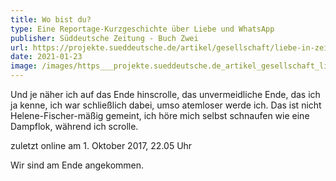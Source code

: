 ```yaml
---
title: Wo bist du?
type: Eine Reportage-Kurzgeschichte über Liebe und WhatsApp
publisher: Süddeutsche Zeitung - Buch Zwei
url: https://projekte.sueddeutsche.de/artikel/gesellschaft/liebe-in-zeiten-von-whatsapp-e391309/?reduced=true
date: 2021-01-23
image: /images/https___projekte.sueddeutsche.de_artikel_gesellschaft_liebe-in-zeiten-von-whatsapp-e391309__socialmedia_facebook_imagew1200h1200q70-ca342318cc229246.jpg
---
```

Und je näher ich auf das Ende hinscrolle, das unvermeidliche Ende, das ich ja kenne, ich war schließlich dabei, umso atemloser werde ich. Das ist nicht Helene-Fischer-mäßig gemeint, ich höre mich selbst schnaufen wie eine Dampflok, während ich scrolle.

zuletzt online am 1. Oktober 2017, 22.05 Uhr

Wir sind am Ende angekommen.